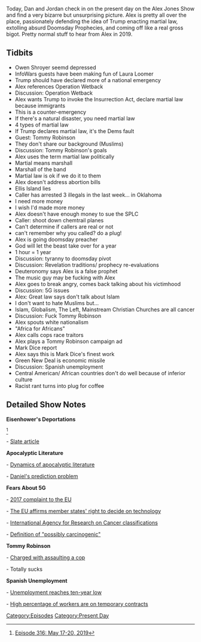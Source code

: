 {{DEFAULTSORT:
    #_EPISODE_0299:May 17-20, 2019
}}{{Episode
    | title             = May 17-20, 2019
    | caption           = Listen to this episode on [https://knowledgefight.libsyn.com/knowledge-fight-may-17-20-2019 Libsyn] [https://open.spotify.com/episode/1mtKOAv9CZjYinQZ5Y5Hos Spotify], Read the [[Transcript/299: May 17-20, 2019|Unofficial Transcript]]
    | episodeNumber     = 299
    | length            = 02:02:50
    | airDate           = May 22, 2019
    | coverageStartDate = May 17, 2019
    | coverageEndDate   = May 20, 2019
    | episodeType       = [[:Category:Present Day|Present Day]]
    | appearance        = [[Owne Shroyer]], [[Laura Loomer]], [[Tommy Robinson]], [[Mark Dice]]
    | previousEpisode   = [[298: January 20-23, 2013]]
    | nextEpisode       = [[300: May 21-22, 2019]]
}}

{{Stub}}

Today, Dan and Jordan check in on the present day on the Alex Jones Show and find a very bizarre but unsurprising picture. Alex is pretty all over the place, passionately defending the idea of Trump enacting martial law, extolling absurd Doomsday Prophecies, and coming off like a real gross bigot. Pretty normal stuff to hear from Alex in 2019.

==Tidbits==

*Owen Shroyer seemd depressed
*InfoWars guests have been making fun of Laura Loomer
*Trump should have declared more of a national emergency
*Alex references Operation Wetback
*Discussion: Operation Wetback
*Alex wants Trump to invoke the Insurrection Act, declare martial law because immigrants
*This is a counter-emergency
*If there's a natural disaster, you need martial law
*4 types of martial law
*If Trump declares martial law, it's the Dems fault
*Guest: Tommy Robinson
*They don't share our background (Muslims)
*Discussion: Tommy Robinson's goals
*Alex uses the term martial law politically
*Martial means marshall
*Marshall of the band
*Martial law is ok if we do it to them
*Alex doesn't address abortion bills
*Ellis Island lies
*Caller has arrested 3 illegals in the last week... in Oklahoma
*I need more money
*I wish I'd made more money
*Alex doesn't have enough money to sue the SPLC
*Caller: shoot down chemtrail planes
*Can't determine if callers are real or not
*can't remember why you called? do a plug!
*Alex is going doomsday preacher
*God will let the beast take over for a year
*1 hour = 1 year
*Discussion: tyranny to doomsday pivot
*Discussion: Revelation traditions/ prophecy re-evaluations
*Deuteronomy says Alex is a false prophet
*The music guy may be fucking with Alex
*Alex goes to break angry, comes back talking about his victimhood
*Discussion: 5G issues
*Alex: Great law says don't talk about Islam
*I don't want to hate Muslims but...
*Islam, Globalism, The Left, Mainstream Christian Churches are all cancer
*Discussion: Fuck Tommy Robinson
*Alex spouts white nationalism
*"Africa for Africans"
*Alex calls cops race traitors
*Alex plays a Tommy Robinson campaign ad
*Mark Dice report
*Alex says this is Mark Dice's finest work
*Green New Deal is economic missile
*Discussion: Spanish unemployment
*Central American/ African countries don't do well because of inferior culture
*Racist rant turns into plug for coffee

==Detailed Show Notes==

'''Eisenhower's Deportations'''

<ref>[https://knowledgefight.com/research/2019/5/22/episode-316-may-17-20-2019 Episode 316: May 17-20, 2019]</ref>

- [https://slate.com/news-and-politics/2016/11/donald-trump-mass-deportation-and-the-tragic-history-of-operation-wetback.html Slate article]

'''Apocalyptic Literature'''

- [https://en.wikisource.org/wiki/1911_Encyclop%C3%A6dia_Britannica/Apocalyptic_Literature Dynamics of apocalyptic literature]

- [https://www.livius.org/articles/misc/daniel-11-in-context/ Daniel's prediction problem]

'''Fears About 5G'''

- [https://www.jrseco.com/wp-content/uploads/2017-09-13-Scientist-Appeal-5G-Moratorium.pdf 2017 complaint to the EU]

- [https://www.jrseco.com/european-union-5g-appeal-scientists-warn-of-potential-serious-health-effects-of-5g/ The EU affirms member states' right to decide on technology]

- [https://monographs.iarc.fr/list-of-classifications-volumes/ International Agency for Research on Cancer classifications]

- [http://ec.europa.eu/health/scientific_committees/opinions_layman/en/electromagnetic-fields/glossary/ghi/iarc-classification.htm Definition of "possibly carcinogenic"]

'''Tommy Robinson'''

- [http://web.archive.org/web/20100729233930/https://www.hopenothate.org.uk/The-BNP-past-of-EDL-leader Charged with assaulting a cop]

- Totally sucks

'''Spanish Unemployment'''

- [https://www.seattletimes.com/business/spains-unemployment-rate-drops-to-10-year-low/ Unemployment reaches ten-year low]

- [https://elpais.com/elpais/2012/03/05/inenglish/1330952298_341418.html High percentage of workers are on temporary contracts]

[[Category:Episodes]]
[[Category:Present Day]]
